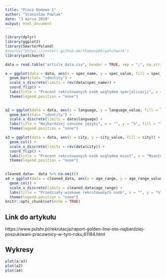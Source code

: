 ```yaml
---
title: "Praca Domowa 1"
author: "Stanisław Pawlak"
date: "3 marca 2019"
output: html_document
---
```


```r
library(dplyr)
library(ggplot2)
library(SmarterPoland)
#source("https://install-github.me/thomasp85/patchwork")
library(patchwork)

data = read.table("article_data.csv", header = TRUE, sep = ";", na.strings=c("", "NA"))

a = ggplot(data = data, aes(x = spec_name, y = spec_value, fill = spec_name)) +
  geom_bar(stat= "identity") +
  scale_x_discrete(limits = rev(data$spec_name)) +
  coord_flip() +
  labs(title = "Procent rekrutowanych osób względem specjalizacji", x = "Specjalizacja", y = "%", fill = "Specjalizacja")+
  theme(legend.position = "none") 
  

a2 = ggplot(data = data, aes(x = language, y = language_value, fill = language)) +
  geom_bar(stat= "identity") +
  scale_x_discrete(limits = data$language) +
  labs(title = "Najbardziej cenione języki", x = "", y = "%", fill = "") +
  theme(legend.position = "none") 

a3 = ggplot(data = data, aes(x = city, y = city_value, fill = city)) +
  geom_col() +
  scale_x_discrete(limits = rev(data$city)) +
  coord_flip() +
  labs(title = "Procent rekrutowanych osób względem miast", x = "Miasto", y = "%", fill = "") +
  theme(legend.position = "none") 
  

cleaned_data=  data %>% na.omit()
a4 = ggplot(data = cleaned_data, aes(x = age_range, y = age_range_value, fill = age_range)) +
  geom_col() +
  scale_x_discrete(limits = cleaned_data$age_range) +
  labs(title = "Przedziały wiekowe rekrutowanych osób", x = "", y = "%", fill = "") + 
  theme(legend.position = "none") 
knitr::opts_chunk$set(echo = TRUE)
```

## Link do artykułu
https://www.pulshr.pl/rekrutacja/raport-golden-line-oto-najbardziej-poszukiwani-pracownicy-w-tym-roku,61184.html

## Wykresy

```r
plot(a/a3)
plot(a2)
plot(a4)
```


